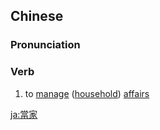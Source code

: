 {{also|当家}}
==Chinese==
{{zh-forms|s=当家}}

===Pronunciation===
{{zh-pron
|m=dāngjiā
|c=dong1 gaa1
|mn=qz,tw,xm:tng-ke/qz,xm:tong-ka/zz:tong-kee/zz:tng-kee
|cat=v
}}

===Verb===
{{zh-verb}}

# {{lb|zh|Intermediate Mandarin}} to [[manage]] ([[household]]) [[affair]]s

[[ja:當家]]